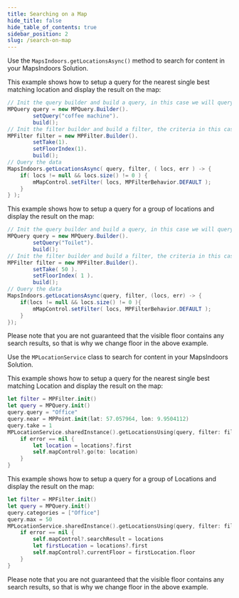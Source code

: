 ```yaml
---
title: Searching on a Map
hide_title: false
hide_table_of_contents: true
sidebar_position: 2
slug: /search-on-map
---
```



<Tabs groupId="searching-on-map">
<TabItem value="android" label="Android" default>

Use the `MapsIndoors.getLocationsAsync()` method to search for content in your MapsIndoors Solution.

This example shows how to setup a query for the nearest single best matching location and display the result on the map:

```java
// Init the query builder and build a query, in this case we will query for coffee machines ***/
MPQuery query = new MPQuery.Builder().
        setQuery("coffee machine").
        build();
// Init the filter builder and build a filter, the criteria in this case we want 1 coffee machine from the 1st floor
MPFilter filter = new MPFilter.Builder().
        setTake(1).
        setFloorIndex(1).
        build();
// Query the data
MapsIndoors.getLocationsAsync( query, filter, ( locs, err ) -> {
    if( locs != null && locs.size() != 0 ) {
        mMapControl.setFilter( locs, MPFilterBehavior.DEFAULT );
    }
} );
```

This example shows how to setup a query for a group of locations and display the result on the map:

```java
// Init the query builder and build a query, in this case we will query for all to toilets
MPQuery query = new MPQuery.Builder().
        setQuery("Toilet").
        build();
// Init the filter builder and build a filter, the criteria in this case we want maximum 50 toilets from the 1st floor
MPFilter filter = new MPFilter.Builder().
        setTake( 50 ).
        setFloorIndex( 1 ).
        build();
// Query the data
MapsIndoors.getLocationsAsync(query, filter, (locs, err) -> {
    if(locs != null && locs.size() != 0 ){
        mMapControl.setFilter( locs, MPFilterBehavior.DEFAULT );
    }
});
```

Please note that you are not guaranteed that the visible floor contains any search results, so that is why we change floor in the above example.

</TabItem>
<TabItem value="ios" label="iOS">

Use the `MPLocationService` class to search for content in your MapsIndoors Solution.

This example shows how to setup a query for the nearest single best matching Location and display the result on the map:

```swift
let filter = MPFilter.init()
let query = MPQuery.init()
query.query = "Office"
query.near = MPPoint.init(lat: 57.057964, lon: 9.9504112)
query.take = 1
MPLocationService.sharedInstance().getLocationsUsing(query, filter: filter) { (locations, error) in
    if error == nil {
        let location = locations?.first
        self.mapControl?.go(to: location)
    }
}
```

This example shows how to setup a query for a group of Locations and display the result on the map:

```swift
let filter = MPFilter.init()
let query = MPQuery.init()
query.categories = ["Office"]
query.max = 50
MPLocationService.sharedInstance().getLocationsUsing(query, filter: filter) { (locations, error) in
    if error == nil {
        self.mapControl?.searchResult = locations
        let firstLocation = locations?.first
        self.mapControl?.currentFloor = firstLocation.floor
    }
}
```

Please note that you are not guaranteed that the visible floor contains any search results, so that is why we change floor in the above example.

</TabItem>
</Tabs>